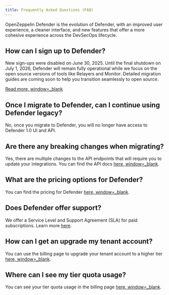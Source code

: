 ```yaml
---
title: Frequently Asked Questions (FAQ)
---
```


OpenZeppelin Defender is the evolution of Defender, with an improved user experience, a cleaner interface, and new features that offer a more cohesive experience across the DevSecOps lifecycle. 

## How can I sign up to Defender?

New sign-ups were disabled on June 30, 2025. Until the final shutdown on July 1, 2026, Defender will remain fully operational while we focus on the open source versions of tools like Relayers and Monitor. Detailed migration guides are coming soon to help you transition seamlessly to open source.

[Read more, window=_blank](https://blog.openzeppelin.com/doubling-down-on-open-source-and-phasing-out-defender)

## Once I migrate to Defender, can I continue using Defender legacy?

No, once you migrate to Defender, you will no longer have access to Defender 1.0 UI and API.

## Are there any breaking changes when migrating?

Yes, there are multiple changes to the API endpoints that will require you to update your integrations. You can find the API docs [here, window=_blank](https://www.api-docs.defender.openzeppelin.com/#defender-sdk).

## What are the pricing options for Defender?

You can find the pricing for Defender [here, window=_blank](https://www.openzeppelin.com/pricing). 

## Does Defender offer support?

We offer a Service Level and Support Agreement (SLA) for paid subscriptions. Learn more [here](index.mdx#sla).

## How can I get an upgrade my tenant account?

You can use the billing page to upgrade your tenant account to a higher tier [here, window=_blank](https://defender.openzeppelin.com/v2/#/billing/).

## Where can I see my tier quota usage?

You can see your tier quota usage in the billing page [here, window=_blank](https://defender.openzeppelin.com/v2/#/billing/usage).
